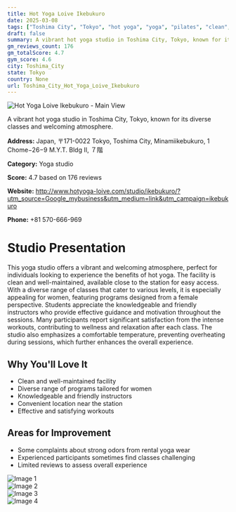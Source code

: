 ```yaml
---
title: Hot Yoga Loive Ikebukuro
date: 2025-03-08
tags: ["Toshima City", "Tokyo", "hot yoga", "yoga", "pilates", "clean", "welcoming", "Toshima City"]  
draft: false
summary: A vibrant hot yoga studio in Toshima City, Tokyo, known for its diverse classes and welcoming atmosphere.
gm_reviews_count: 176
gm_totalScore: 4.7
gym_score: 4.6
city: Toshima_City
state: Tokyo
country: None
url: Toshima_City_Hot_Yoga_Loive_Ikebukuro
---
```


<div className="aspect-[16/9] relative my-8">
  <img 
    src="https://lh5.googleusercontent.com/p/AF1QipP4HTXDanxkVSu8Ar9ll_pvxA7a0cpE-MswdnJg=w1920-h1080-k-no"
    alt="Hot Yoga Loive Ikebukuro - Main View"
    className="object-cover absolute inset-0 w-full h-full rounded-lg"
  />
</div>

A vibrant hot yoga studio in Toshima City, Tokyo, known for its diverse classes and welcoming atmosphere.

**Address:** Japan, 〒171-0022 Tokyo, Toshima City, Minamiikebukuro, 1 Chome−26−9 M.Y.T. Bldg II, ７階

**Category:** Yoga studio

**Score:** 4.7 based on 176 reviews

**Website:** http://www.hotyoga-loive.com/studio/ikebukuro/?utm_source=Google_mybusiness&utm_medium=link&utm_campaign=ikebukuro

**Phone:** +81 570-666-969

# Studio Presentation

This yoga studio offers a vibrant and welcoming atmosphere, perfect for individuals looking to experience the benefits of hot yoga. The facility is clean and well-maintained, available close to the station for easy access. With a diverse range of classes that cater to various levels, it is especially appealing for women, featuring programs designed from a female perspective. Students appreciate the knowledgeable and friendly instructors who provide effective guidance and motivation throughout the sessions. Many participants report significant satisfaction from the intense workouts, contributing to wellness and relaxation after each class. The studio also emphasizes a comfortable temperature, preventing overheating during sessions, which further enhances the overall experience.

## Why You'll Love It

- Clean and well-maintained facility
- Diverse range of programs tailored for women
- Knowledgeable and friendly instructors
- Convenient location near the station
- Effective and satisfying workouts

## Areas for Improvement

- Some complaints about strong odors from rental yoga wear
- Experienced participants sometimes find classes challenging
- Limited reviews to assess overall experience

<div className="grid grid-cols-1 xl:grid-cols-2 gap-4 my-8">
<div className="aspect-[4/3] relative"><img src="https://lh3.googleusercontent.com/p/AF1QipOlTeavN2NZi2UhYKtOZ3o2AWf0pCRhPM-m387Z=w1920-h1080-k-no" alt="Image 1" className="object-cover absolute inset-0 w-full h-full rounded-lg" /></div>
<div className="aspect-[4/3] relative"><img src="https://lh5.googleusercontent.com/p/AF1QipNxHrFAlYnyziV_YPkBpdybd-PB2jGmkzI7wGX1=w1920-h1080-k-no" alt="Image 2" className="object-cover absolute inset-0 w-full h-full rounded-lg" /></div>
<div className="aspect-[4/3] relative"><img src="https://lh5.googleusercontent.com/p/AF1QipNxn-MKCrnv1hsuFsUc3TXh9HLt4keoFEZaMeCE=w1920-h1080-k-no" alt="Image 3" className="object-cover absolute inset-0 w-full h-full rounded-lg" /></div>
<div className="aspect-[4/3] relative"><img src="https://lh5.googleusercontent.com/p/AF1QipPh9UjZfmMEVkFctGqb5S5BIE-4MYsNoJxZc32X=w1920-h1080-k-no" alt="Image 4" className="object-cover absolute inset-0 w-full h-full rounded-lg" /></div>
</div>